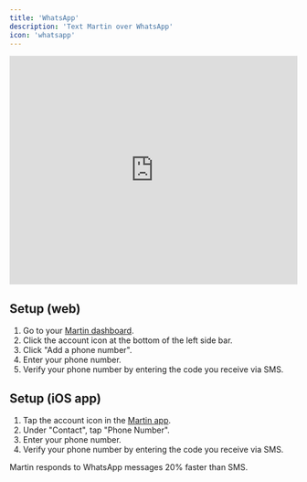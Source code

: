 ```yaml
---
title: 'WhatsApp'
description: 'Text Martin over WhatsApp'
icon: 'whatsapp'
---
```


<iframe
  width="100%"
  height="400"
  src="https://www.youtube.com/embed/lwJRNKhcGB4?si=xKKUXNpf5KUtWSH-"
  title="YouTube video player"
  frameborder="0"
  allow="accelerometer; autoplay; clipboard-write; encrypted-media; gyroscope; picture-in-picture"
  allowfullscreen="true"
  ></iframe>

## Setup (web)

1. Go to your [Martin dashboard](https://app.trymartin.com).
2. Click the account icon at the bottom of the left side bar.
3. Click "Add a phone number".
4. Enter your phone number.
5. Verify your phone number by entering the code you receive via SMS.

## Setup (iOS app)

1. Tap the account icon in the [Martin app](https://trymartin.com/#section-1).
2. Under "Contact", tap "Phone Number".
3. Enter your phone number.
4. Verify your phone number by entering the code you receive via SMS.

<Tip>
    Martin responds to WhatsApp messages 20% faster than SMS.
</Tip>